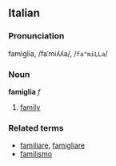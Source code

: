 ==Italian==
===Pronunciation===
famìglia, /faˈmiʎʎa/, /<tt>fa"miLLa</tt>/
===Noun===
'''famiglia''' ''f''

# [[family]]

===Related terms===
*[[familiare]], [[famigliare]]
*[[familismo]]